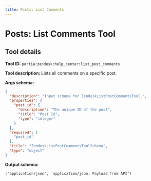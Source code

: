 ```yaml
---
title: Posts: List Comments
---
```

<!-- WARNING: This file is auto-generated by generate_tool_docs.py. Do not edit manually. -->


# Posts: List Comments Tool

<Intro />

## Tool details
**Tool ID:** `portia:zendesk:help_center:list_post_comments`

**Tool description:** Lists all comments on a specific post.

**Args schema:**
```json
{
  "description": "Input schema for ZendeskListPostCommentsTool.",
  "properties": {
    "post_id": {
      "description": "The unique ID of the post",
      "title": "Post Id",
      "type": "integer"
    }
  },
  "required": [
    "post_id"
  ],
  "title": "ZendeskListPostCommentsToolSchema",
  "type": "object"
}
```

**Output schema:**
```
('application/json', 'application/json: Payload from API')
```
